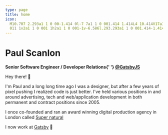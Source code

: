```yaml
---
type: page
title: home
icon:
  M10.707 2.293a1 1 0 00-1.414 0l-7 7a1 1 0 001.414 1.414L4 10.414V17a1 1 0 001 1h2a1 1 0 001-1v-2a1 1 0 011-1h2a1 1 0
  011 1v2a1 1 0 001 1h2a1 1 0 001-1v-6.586l.293.293a1 1 0 001.414-1.414l-7-7z
---
```




<h1 className="!mb-0">Paul Scanlon</h1>
<div className="!mt-0">
  <strong>
    Senior Software Engineer / Developer Relations{' '}
    <a href="https://twitter.com/GatsbyJs" target="_blank" rel="noreferrer">
      @GatsbyJS
    </a>
  </strong>
</div>

Hey there! 👋

I'm Paul and a long long time ago I was a designer, but after a few years of pixel pushing I realized code is just
better. I've held various positions in and around advertising, tech and web/application development in both permanent
and contract positions since 2005.

I once co-founded and ran an award winning digital production agency in London called
[Super natural](https://vimeo.com/109836047)

I now work at [Gatsby](https://www.gatsbyjs.com/) 💜

<div className="grid md:grid-cols-1fr-1fr gap-8 my-20">
  <RecentGitHubUserEvent />
  <AllTagsChart />
</div>

<div className="grid gap-32">
  <LatestArticles />
  <LatestStreams />
  <LatestPosts />
</div>
